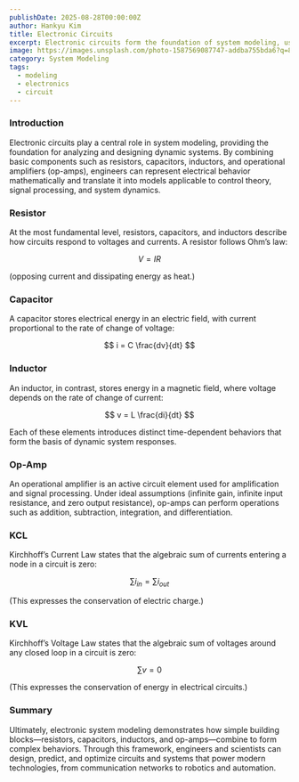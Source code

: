 ```yaml
---
publishDate: 2025-08-28T00:00:00Z
author: Hankyu Kim
title: Electronic Circuits
excerpt: Electronic circuits form the foundation of system modeling, using basic components such as resistors, capacitors, inductors, and operational amplifiers to analyze and design dynamic systems.
image: https://images.unsplash.com/photo-1587569087747-addba755bda6?q=80&w=1740&auto=format&fit=crop&ixlib=rb-4.1.0&ixid=M3wxMjA3fDB8MHxwaG90by1wYWdlfHx8fGVufDB8fHx8fA%3D%3D
category: System Modeling
tags:
  - modeling
  - electronics
  - circuit
---
```


### Introduction
Electronic circuits play a central role in system modeling, providing the foundation for analyzing and designing dynamic systems. By combining basic components such as resistors, capacitors, inductors, and operational amplifiers (op-amps), engineers can represent electrical behavior mathematically and translate it into models applicable to control theory, signal processing, and system dynamics.

### Resistor
At the most fundamental level, resistors, capacitors, and inductors describe how circuits respond to voltages and currents. A resistor follows Ohm’s law:

$$
V = I R
$$

(opposing current and dissipating energy as heat.)

### Capacitor
A capacitor stores electrical energy in an electric field, with current proportional to the rate of change of voltage:

$$
i = C \frac{dv}{dt}
$$

### Inductor
An inductor, in contrast, stores energy in a magnetic field, where voltage depends on the rate of change of current:

$$
v = L \frac{di}{dt}
$$

Each of these elements introduces distinct time-dependent behaviors that form the basis of dynamic system responses.

### Op-Amp
An operational amplifier is an active circuit element used for amplification and signal processing. Under ideal assumptions (infinite gain, infinite input resistance, and zero output resistance), op-amps can perform operations such as addition, subtraction, integration, and differentiation.

### KCL
Kirchhoff’s Current Law states that the algebraic sum of currents entering a node in a circuit is zero:

$$
\sum i_{in} = \sum i_{out}
$$

(This expresses the conservation of electric charge.)

### KVL
Kirchhoff’s Voltage Law states that the algebraic sum of voltages around any closed loop in a circuit is zero:

$$
\sum v = 0
$$

(This expresses the conservation of energy in electrical circuits.)

### Summary

Ultimately, electronic system modeling demonstrates how simple building blocks—resistors, capacitors, inductors, and op-amps—combine to form complex behaviors. Through this framework, engineers and scientists can design, predict, and optimize circuits and systems that power modern technologies, from communication networks to robotics and automation.
